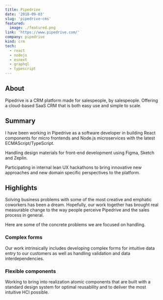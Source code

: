 ```yaml
---
title: Pipedrive
date: '2018-09-03'
slug: 'pipedrive-cms'
featured:
  image: ./featured.png
link: 'https://www.pipedrive.com/'
company: pipedrive
kind: crm
tech:
  - react
  - nodejs
  - esnext
  - graphql
  - typescript
---
```


## About

Pipedrive is a CRM platform made for salespeople, by salespeople. Offering a cloud-based SaaS CRM that is both easy use and simple to scale.

## Summary

I have been working in Pipedrive as a software developer in building React components for micro frontends and Node.js microservices with the latest ECMAScript/TypeScript.

Handling design materials for front-end development using Figma, Sketch and Zeplin.

Participating in internal lean UX hackathons to bring innovative new approaches and new domain specific perspectives to the platform.

## Highlights

Solving business problems with some of the most creative and emphatic coworkers has been a dream. Hopefully, our work together has brought real measurable change to the way people perceive Pipedrive and the sales process in general.

Here are some of the concrete problems we are focused on handling.

### Complex forms

Our work intrinsically includes developing complex forms for intuitive data entry to our customers as well as handling validation and data interdependencies.

### Flexible components

Working to bring into realization atomic components that are built with a standard design system for optimal reusability and to deliver the most intuitive HCI possible.
